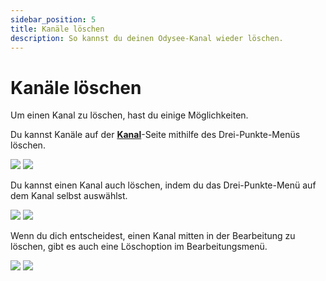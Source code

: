 ```yaml
---
sidebar_position: 5
title: Kanäle löschen
description: So kannst du deinen Odysee-Kanal wieder löschen.
---
```


# Kanäle löschen

Um einen Kanal zu löschen, hast du einige Möglichkeiten.


Du kannst Kanäle auf der **[Kanal](https://odysee.com/$/channels)**-Seite mithilfe des Drei-Punkte-Menüs <OdyseeIcon type="morevertical"/> löschen.

![](/img/de/delete_channel_on_channel_list_page_arrow_dark.png#dark)
![](/img/de/delete_channel_on_channel_list_page_arrow_light.png#light)

Du kannst einen Kanal auch löschen, indem du das Drei-Punkte-Menü <OdyseeIcon type="morevertical"/> auf dem Kanal selbst auswählst.

![](/img/de/delete_channel_on_channel_page_arrow_dark.png#dark)
![](/img/de/delete_channel_on_channel_page_arrow_light.png#light)


Wenn du dich entscheidest, einen Kanal mitten in der Bearbeitung zu löschen, gibt es auch eine Löschoption im Bearbeitungsmenü.

![](/img/de/delete_channel_on_edit_page_arrow_dark.png#dark)
![](/img/de/delete_channel_on_edit_page_arrow_light.png#light)
